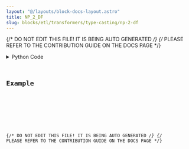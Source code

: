 ```yaml
---
layout: "@/layouts/block-docs-layout.astro"
title: NP_2_DF
slug: blocks/etl/transformers/type-casting/np-2-df
---
```


{/* DO NOT EDIT THIS FILE! IT IS BEING AUTO GENERATED */}
{/* PLEASE REFER TO THE CONTRIBUTION GUIDE ON THE DOCS PAGE */}


<PythonDocsDisplay docstring={docstring} />
<details>
<summary>Python Code</summary>



<Code code={pythonCode} lang="py" wrap theme="dracula" />

[Find this Flojoy Block on GitHub](https://github.com/flojoy-ai/blocks/blob/main/blocks/ETL/TRANSFORMERS/TYPE_CASTING/NP_2_DF/NP_2_DF.py)

</details>

## Example


<GetHelpWidget />


<AppDisplay app={app} blockName="NP_2_DF" client:visible />


<Example />

{/* DO NOT EDIT THIS FILE! IT IS BEING AUTO GENERATED */}
{/* PLEASE REFER TO THE CONTRIBUTION GUIDE ON THE DOCS PAGE */}

